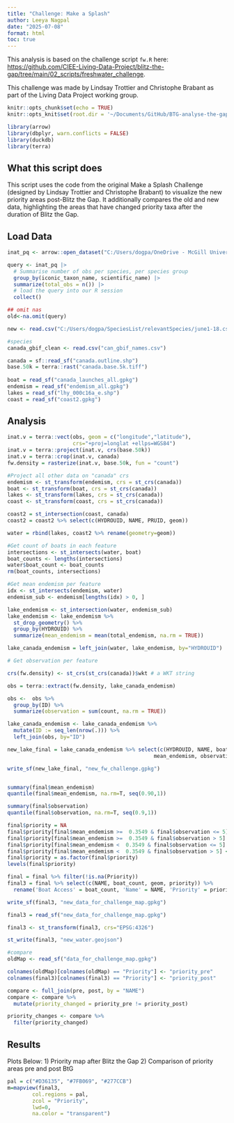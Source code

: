 ```yaml
---
title: "Challenge: Make a Splash"
author: Leeya Nagpal
date: "2025-07-08"
format: html
toc: true
---
```


This analysis is based on the challenge script `fw.R` here: [https://github.com/CIEE-Living-Data-Project/blitz-the-gap/tree/main/02_scripts/freshwater_challenge](https://github.com/CIEE-Living-Data-Project/blitz-the-gap/tree/main/02_scripts/freshwater_challenge).

This challenge was made by Lindsay Trottier and Christophe Brabant as part of the Living Data Project working group.

```r
knitr::opts_chunk$set(echo = TRUE)
knitr::opts_knit$set(root.dir = '~/Documents/GitHub/BTG-analyse-the-gap/')

library(arrow)
library(dbplyr, warn.conflicts = FALSE)
library(duckdb)
library(terra)

```

## What this script does

This script uses the code from the original Make a Splash Challenge (designed by Lindsay Trottier and Christophe Brabant) to visualize the new priority areas post-Blitz the Gap. It additionally compares the old and new data, highlighting the areas that have changed priority taxa after the duration of Blitz the Gap.

## Load Data
```r

inat_pq <- arrow::open_dataset("C:/Users/dogpa/OneDrive - McGill University/Laura's Lab_Group - inat-canada/iNat_non_sensitive_data_Jan2025.parquet")

query <- inat_pq |> 
  # Summarise number of obs per species, per species group
  group_by(iconic_taxon_name, scientific_name) |>
  summarize(total_obs = n()) |> 
  # load the query into our R session
  collect()

## omit nas
old<-na.omit(query)

new <- read.csv("C:/Users/dogpa/SpeciesList/relevantSpecies/june1-18.csv")

#species
canada_gbif_clean <- read.csv("can_gbif_names.csv")

canada = sf::read_sf("canada.outline.shp")
base.50k = terra::rast("canada.base.5k.tiff")
 
boat = read_sf("canada_launches_all.gpkg")
endemism = read_sf("endemism_all.gpkg")
lakes = read_sf("lhy_000c16a_e.shp")
coast = read_sf("coast2.gpkg")


```

## Analysis

```r

inat.v = terra::vect(obs, geom = c("longitude","latitude"),
                     crs="+proj=longlat +ellps=WGS84")
inat.v = terra::project(inat.v, crs(base.50k))
inat.v = terra::crop(inat.v, canada)
fw.density = rasterize(inat.v, base.50k, fun = "count")

#Project all other data on "canada" crs
endemism <- st_transform(endemism, crs = st_crs(canada))
boat <- st_transform(boat, crs = st_crs(canada))
lakes <- st_transform(lakes, crs = st_crs(canada)) 
coast <- st_transform(coast, crs = st_crs(canada))

coast2 = st_intersection(coast, canada)
coast2 = coast2 %>% select(c(HYDROUID, NAME, PRUID, geom))

water = rbind(lakes, coast2 %>% rename(geometry=geom))

#Get count of boats in each feature
intersections <- st_intersects(water, boat) 
boat_counts <- lengths(intersections)  
water$boat_count <- boat_counts
rm(boat_counts, intersections)

#Get mean endemism per feature
idx <- st_intersects(endemism, water)
endemism_sub <- endemism[lengths(idx) > 0, ]

lake_endemism <- st_intersection(water, endemism_sub)
lake_endemism <- lake_endemism %>%
  st_drop_geometry() %>%
  group_by(HYDROUID) %>%
  summarize(mean_endemism = mean(total_endemism, na.rm = TRUE))

lake_canada_endemism = left_join(water, lake_endemism, by="HYDROUID")

# Get observation per feature

crs(fw.density) <- st_crs(st_crs(canada))$wkt # a WKT string

obs = terra::extract(fw.density, lake_canada_endemism)

obs <-  obs %>% 
  group_by(ID) %>% 
  summarize(observation = sum(count, na.rm = TRUE))

lake_canada_endemism <- lake_canada_endemism %>%
  mutate(ID := seq_len(nrow(.))) %>%
  left_join(obs, by="ID")

new_lake_final = lake_canada_endemism %>% select(c(HYDROUID, NAME, boat_count,
                                               mean_endemism, observation))

write_sf(new_lake_final, "new_fw_challenge.gpkg")


summary(final$mean_endemism)
quantile(final$mean_endemism, na.rm=T, seq(0.90,1))

summary(final$observation)
quantile(final$observation, na.rm=T, seq(0.9,1))

final$priority = NA
final$priority[final$mean_endemism >=  0.3549 & final$observation <= 5] <- 1
final$priority[final$mean_endemism >=  0.3549 & final$observation > 5] <- 2
final$priority[final$mean_endemism <  0.3549 & final$observation <= 5] <-3
final$priority[final$mean_endemism <  0.3549 & final$observation > 5] <- 4
final$priority = as.factor(final$priority)
levels(final$priority)

final = final %>% filter(!is.na(Priority))
final3 = final %>% select(c(NAME, boat_count, geom, priority)) %>%
  rename('Boat Access' = boat_count, 'Name' = NAME, 'Priority' = priority) 

write_sf(final3, "new_data_for_challenge_map.gpkg")

final3 = read_sf("new_data_for_challenge_map.gpkg")

final3 <- st_transform(final3, crs="EPSG:4326")

st_write(final3, "new_water.geojson")

#compare
oldMap <- read_sf("data_for_challenge_map.gpkg")

colnames(oldMap)[colnames(oldMap) == "Priority"] <- "priority_pre"
colnames(final3)[colnames(final3) == "Priority"] <- "priority_post"

compare <- full_join(pre, post, by = "NAME")
compare <- compare %>%
  mutate(priority_changed = priority_pre != priority_post)

priority_changes <- compare %>%
  filter(priority_changed)

```

## Results

Plots Below:
1) Priority map after Blitz the Gap
2) Comparison of priority areas pre and post BtG
```r

pal = c("#D36135", "#7FB069", "#277CCB")
m=mapview(final3, 
        col.regions = pal,
        zcol = "Priority", 
        lwd=0,
        na.color = "transparent")

```


